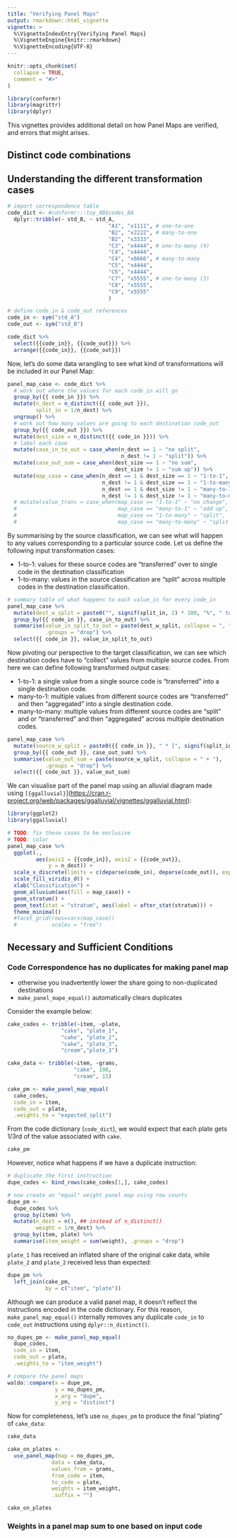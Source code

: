 ```yaml
---
title: "Verifying Panel Maps"
output: rmarkdown::html_vignette
vignette: >
  %\VignetteIndexEntry{Verifying Panel Maps}
  %\VignetteEngine{knitr::rmarkdown}
  %\VignetteEncoding{UTF-8}
---
```


```r
knitr::opts_chunk$set(
  collapse = TRUE,
  comment = "#>"
)
```

```r
library(conformr)
library(magrittr)
library(dplyr)
```

This vignettes provides additional detail on how Panel Maps are verified, and errors that might arises.

## Distinct code combinations

## Understanding the different transformation cases

```r

# import correspondence table
code_dict <- #conformr:::toy_AB$codes_BA 
  dplyr::tribble(~ std_B, ~ std_A,
                                "A1", "x1111", # one-to-one
                                "B2", "x2222", # many-to-one
                                "B2", "x3333",
                                "C3", "x4444", # one-to-many (4)
                                "C4", "x4444",
                                "C4", "x6666", # many-to-many
                                "C5", "x4444",
                                "C6", "x4444",
                                "C7", "x5555", # one-to-many (3)
                                "C8", "x5555",
                                "C9", "x5555"
                                )

# define code_in & code_out references
code_in <- sym("std_A")
code_out <- sym("std_B")

code_dict %>%
  select({{code_in}}, {{code_out}}) %>%
  arrange({{code_in}}, {{code_out}})
```

Now, let's do some data wrangling to see what kind of transformations will be included in our Panel Map:

```r
panel_map_case <- code_dict %>%
  # work out where the values for each code_in will go
  group_by({{ code_in }}) %>%
  mutate(n_dest = n_distinct({{ code_out }}),
         split_in = 1/n_dest) %>%
  ungroup() %>%
  # work out how many values are going to each destination code_out
  group_by({{ code_out }}) %>%
  mutate(dest_size = n_distinct({{ code_in }})) %>%
  # label each case
  mutate(case_in_to_out = case_when(n_dest == 1 ~ "no split",
                                    n_dest != 1 ~ "split")) %>%
  mutate(case_out_sum = case_when(dest_size == 1 ~ "no sum",
                                  dest_size != 1 ~ "sum up")) %>%
  mutate(map_case = case_when(n_dest == 1 & dest_size == 1 ~ "1-to-1",
                              n_dest != 1 & dest_size == 1 ~ "1-to-many",
                              n_dest == 1 & dest_size != 1 ~ "many-to-1",
                              n_dest != 1 & dest_size != 1 ~ "many-to-many"))
  # mutate(value_trans = case_when(map_case == "1-to-1" ~ "no change",
  #                                map_case == "many-to-1" ~ "add up",
  #                                map_case == "1-to-many" ~ "split",
  #                                map_case == "many-to-many" ~ "split & add up"))
```

By summarising by the source classification, we can see what will happen to any values corresponding to a particular source code. Let us define the following input transformation cases:

-   1-to-1: values for these source codes are "transferred" over to single code in the destination classification
-   1-to-many: values in the source classification are "split" across multiple codes in the destination classification.

```r
# summary table of what happens to each value_in for every code_in
panel_map_case %>%
  mutate(dest_w_split = paste0("", signif(split_in, 2) * 100, "%", " to ", {{ code_out }})) %>%
  group_by({{ code_in }}, case_in_to_out) %>%
  summarise(value_in_split_to_out = paste(dest_w_split, collapse = ", "),
            .groups = "drop") %>%
  select({{ code_in }}, value_in_split_to_out)
```

Now pivoting our perspective to the target classification, we can see which destination codes have to "collect" values from multiple source codes. From here we can define following transformed output cases:

-   1-to-1: a single value from a single source code is "transferred" into a single destination code.
-   many-to-1: multiple values from different source codes are "transferred" and then "aggregated" into a single destination code.
-   many-to-many: multiple values from different source codes are "split" and or "transferred" and then "aggregated" across multiple destination codes.

```r
panel_map_case %>%
  mutate(source_w_split = paste0({{ code_in }}, " * [", signif(split_in, 2), "]")) %>%
  group_by({{ code_out }}, case_out_sum) %>%
  summarise(value_out_sum = paste(source_w_split, collapse = " + "),
            .groups = "drop") %>%
  select({{ code_out }}, value_out_sum)
```

We can visualise part of the panel map using an alluvial diagram made using `[{ggalluvial}`](<https://cran.r-project.org/web/packages/ggalluvial/vignettes/ggalluvial.html>):

```r
library(ggplot2)
library(ggalluvial)

# TODO: fix these cases to be exclusive
# TODO: color 
panel_map_case %>%
  ggplot(., 
         aes(axis1 = {{code_in}}, axis2 = {{code_out}},
             y = n_dest)) +
  scale_x_discrete(limits = c(deparse(code_in), deparse(code_out)), expand = c(.2, .05)) +
  scale_fill_viridis_d() +
  xlab("Classification") +
  geom_alluvium(aes(fill = map_case)) +
  geom_stratum() +
  geom_text(stat = "stratum", aes(label = after_stat(stratum))) +
  theme_minimal()
  #facet_grid(rows=vars(map_case))
  #           scales = "free")
```

## Necessary and Sufficient Conditions

### Code Correspondence has no duplicates for making panel map

<!--# maybe move this to make_panel_maps.Rmd -->

-   otherwise you inadvertently lower the share going to non-duplicated destinations
-   `make_panel_mape_equal()` automatically clears duplicates

Consider the example below:

```r
cake_codes <- tribble(~item, ~plate,
                 "cake", "plate_1",
                 "cake", "plate_2",
                 "cake", "plate_3",
                 "cream","plate_3")

cake_data <- tribble(~item, ~grams,
                     "cake", 100,
                     "cream", 15)

cake_pm <- make_panel_map_equal(
  cake_codes, 
  code_in = item,
  code_out = plate,
  .weights_to = "expected_split")
```

From the code dictionary (`code_dict`), we would expect that each plate gets 1/3rd of the value associated with `cake`.

```r
cake_pm
```

However, notice what happens if we have a duplicate instruction:

```r
# duplicate the first instruction
dupe_codes <- bind_rows(cake_codes[1,], cake_codes)

# now create an "equal" weight panel map using row counts
dupe_pm <- 
  dupe_codes %>%
  group_by(item) %>%
  mutate(n_dest = n(), ## instead of n_distinct()
         weight = 1/n_dest) %>%
  group_by(item, plate) %>%
  summarise(item_weight = sum(weight), .groups = "drop")
```

`plate_1` has received an inflated share of the original cake data, while `plate_2` and `plate_2` received less than expected:

```r
dupe_pm %>%
  left_join(cake_pm,
            by = c("item", "plate"))
```

Although we can produce a valid panel map, it doesn't reflect the instructions encoded in the code dictionary. For this reason, `make_panel_map_equal()` internally removes any duplicate `code_in` to `code_out` instructions using `dplyr::n_distinct()`.

```r
no_dupes_pm <- make_panel_map_equal(
  dupe_codes, 
  code_in = item,
  code_out = plate,
  .weights_to = "item_weight")

# compare the panel maps
waldo::compare(x = dupe_pm,
               y = no_dupes_pm,
               x_arg = "dupe",
               y_arg = "distinct")
```

Now for completeness, let's use `no_dupes_pm` to produce the final "plating" of `cake_data`:

```r
cake_data

cake_on_plates <-
  use_panel_map(map = no_dupes_pm,
              data = cake_data,
              values_from = grams,
              from_code = item,
              to_code = plate,
              weights = item_weight,
              .suffix = "")

cake_on_plates
```

### Weights in a panel map sum to one based on input code

<!--# TODO: INSERT DEMO CODE-->
